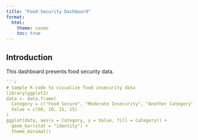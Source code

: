 ```yaml
---
title: "Food Security Dashboard"
format: 
  html:
    theme: cosmo
    toc: true
---
```


## Introduction

This dashboard presents food security data.

```r
```r
# Sample R code to visualize food insecurity data
library(ggplot2)
data <- data.frame(
  Category = c("Food Secure", "Moderate Insecurity", "Another Category", "Very Insecure"),
  Value = c(50, 20, 15, 15)
)
ggplot(data, aes(x = Category, y = Value, fill = Category)) +
  geom_bar(stat = "identity") +
  theme_minimal()
```

